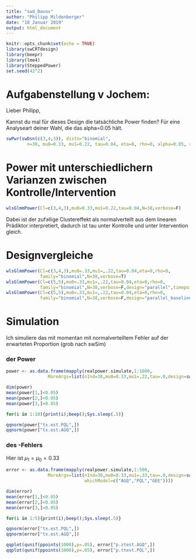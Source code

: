 ```yaml
---
title: "swd_Davos"
author: "Philipp Mildenberger"
date: "10 Januar 2019"
output: html_document
---
```


```r
knitr::opts_chunk$set(echo = TRUE)
library(swCRTdesign)
library(beepr)
library(lme4)
library(SteppedPower)
set.seed(42^2)
```

# Aufgabenstellung v Jochem:

Lieber Philipp,

Kannst du mal für dieses Design die tatsächliche Power finden?
Für eine Analyseart deiner Wahl, die das alpha=0.05 hält.


```r
swPwr(swDsn(c(3,4,3)), distn="binomial", 
        n=38, mu0=0.33, mu1=0.22, tau=0.04, eta=0, rho=0, alpha=0.05, retDATA=FALSE)
```


# Power mit unterschiedlichern Varianzen zwischen Kontrolle/Intervention

```r
wlsGlmmPower(Cl=c(3,4,3),mu0=0.33,mu1=0.22,tau=0.04,N=38,verbose=F)
```
Dabei ist der zufэllige Clustereffekt als normalverteilt aus dem linearen Prädiktor interpretiert,
dadurch ist tau unter Kontrolle und unter Intervention gleich.

# Designvergleiche
```r
wlsGlmmPower(Cl=c(3,4,3),mu0=.33,mu1=,.22,tau=0.04,eta=0,rho=0,
             family="binomial",N=38,verbose=T)
wlsGlmmPower(Cl=c(5,5),mu0=.33,mu1=,.22,tau=0.04,eta=0,rho=0,
             family="binomial",N=38,verbose=F,design="parallel",timepoints=4)
wlsGlmmPower(Cl=c(5,5),mu0=.33,mu1=,.22,tau=0.04,eta=0,rho=0,
             family="binomial",N=38,verbose=F,design="parallel_baseline",timepoints=4)


```



# Simulation

Ich simuliere das mit momentan mit normalverteiltem Fehler auf der erwarteten Proportion (grob nach swSim)

### der Power
```r
power <- as.data.frame(mapply(realpower.simulate,1:1000,
                MoreArgs=list(nInd=38,mu0=0.33,mu1=.22,tau=.0,design=swDsn(c(3,4,3)),whichModel=c("AGQ","PQL"))))

dim(power)
mean(power[1,]<0.05)
mean(power[2,]<0.05)
mean(power[3,]<0.05)

for(i in 1:10){print(i);beep();Sys.sleep(.5)}

qqnorm(power["tx.est.PQL",])
qqnorm(power["tx.est.AGQ",])
```

### des \alpha-Fehlers

Hier ist $\mu_1=\mu_0=0.33$
```r
error <- as.data.frame(mapply(realpower.simulate,1:500,
                MoreArgs=list(nInd=38,mu0=0.33,mu1=.33,tau=.0,design=swDsn(c(3,4,3)),
                              whichModel=c("AGQ","PQL","GEE"))))

dim(error)
mean(error[1,]<0.05)
mean(error[2,]<0.05)
mean(error[3,]<0.05)

for(i in 1:5){print(i);beep();Sys.sleep(.5)}

qqnorm(error["tx.est.PQL",])
qqnorm(error["tx.est.AGQ",])

qqplot(qunif(ppoints(1000),p=.05), error["p.ztest.AGQ",])
qqplot(qunif(ppoints(1000),p=.05), error["p.ttest.PQL",])

```

